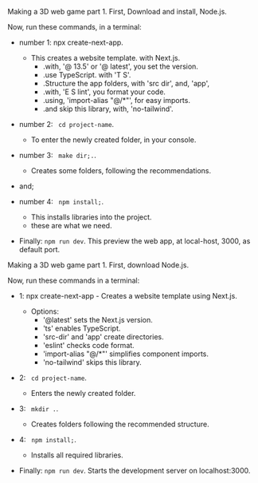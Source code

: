 

<Meta title="Tutorials/01. Getting Started" />

Making a 3D web game part 1.
First, Download and install, Node.js.

Now, run these commands, in a terminal:
- number 1: npx create-next-app.
  - This creates a website template. with Next.js.
    - .with, '@ 13.5' or '@ latest', you set the version.
    - .use TypeScript. with 'T S'.
    - .Structure the app folders, with 'src dir', and, 'app', 
    - .with, 'E S lint', you format your code.
    - .using, 'import-alias "@/*"', for easy imports.
    - .and skip this library, with, 'no-tailwind'.



- number 2: ``` cd project-name```.
  - To enter the newly created folder, in your console.
- number 3: ``` make dir;.```.
  - Creates some folders, following the recommendations.
- and;
- number 4: ``` npm install;```.
  - This installs libraries into the project.
  - these are what we need.
- Finally: ```npm run dev```.
This preview the web app, at local-host, 3000, as default port.





















Making a 3D web game part 1.
First, download Node.js.

Now, run these commands in a terminal:
- 1: npx create-next-app - Creates a website template using Next.js.
  - Options:
    - '@latest' sets the Next.js version.
    - 'ts' enables TypeScript.
    - 'src-dir' and 'app' create directories.
    - 'eslint' checks code format.
    - 'import-alias "@/*"' simplifies component imports.
    - 'no-tailwind' skips this library.

- 2: ``` cd project-name```.
  - Enters the newly created folder.
- 3: ``` mkdir .```.
  - Creates folders following the recommended structure.
- 4: ``` npm install;```.
  - Installs all required libraries.
- Finally: ```npm run dev```.
Starts the development server on localhost:3000.